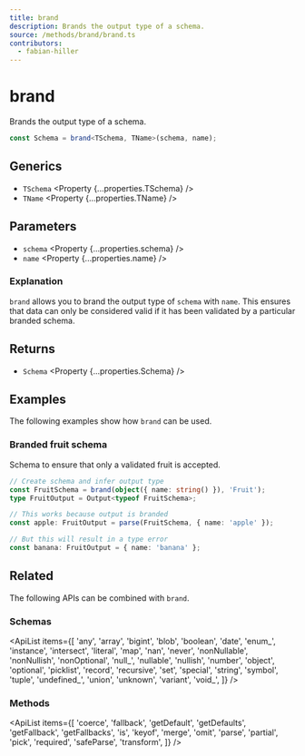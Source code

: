 ```yaml
---
title: brand
description: Brands the output type of a schema.
source: /methods/brand/brand.ts
contributors:
  - fabian-hiller
---
```



# brand

Brands the output type of a schema.

```ts
const Schema = brand<TSchema, TName>(schema, name);
```

## Generics

- `TSchema` <Property {...properties.TSchema} />
- `TName` <Property {...properties.TName} />

## Parameters

- `schema` <Property {...properties.schema} />
- `name` <Property {...properties.name} />

### Explanation

`brand` allows you to brand the output type of `schema` with `name`. This ensures that data can only be considered valid if it has been validated by a particular branded schema.

## Returns

- `Schema` <Property {...properties.Schema} />

## Examples

The following examples show how `brand` can be used.

### Branded fruit schema

Schema to ensure that only a validated fruit is accepted.

```ts
// Create schema and infer output type
const FruitSchema = brand(object({ name: string() }), 'Fruit');
type FruitOutput = Output<typeof FruitSchema>;

// This works because output is branded
const apple: FruitOutput = parse(FruitSchema, { name: 'apple' });

// But this will result in a type error
const banana: FruitOutput = { name: 'banana' };
```

## Related

The following APIs can be combined with `brand`.

### Schemas

<ApiList
  items={[
    'any',
    'array',
    'bigint',
    'blob',
    'boolean',
    'date',
    'enum_',
    'instance',
    'intersect',
    'literal',
    'map',
    'nan',
    'never',
    'nonNullable',
    'nonNullish',
    'nonOptional',
    'null_',
    'nullable',
    'nullish',
    'number',
    'object',
    'optional',
    'picklist',
    'record',
    'recursive',
    'set',
    'special',
    'string',
    'symbol',
    'tuple',
    'undefined_',
    'union',
    'unknown',
    'variant',
    'void_',
  ]}
/>

### Methods

<ApiList
  items={[
    'coerce',
    'fallback',
    'getDefault',
    'getDefaults',
    'getFallback',
    'getFallbacks',
    'is',
    'keyof',
    'merge',
    'omit',
    'parse',
    'partial',
    'pick',
    'required',
    'safeParse',
    'transform',
  ]}
/>
